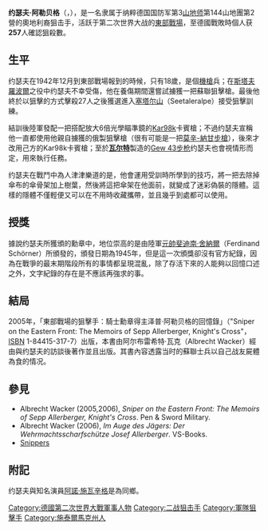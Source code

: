 {{軍人模板
|name= <big>{{lang|zh|約瑟夫·阿勒贝格}}</big> <br />{{lang|De|Josef Allerberger}}
|lived=1924年12月24日 - 2010年3月2日
|placeofbirth={{flagicon|Austria}}[[奧地利|奧地利]][[施蒂利亞州|施蒂利亞州]]
|placeofdeath={{flagicon|Austria}}奧地利[[瓦尔斯-锡岑海姆|瓦尔斯-锡岑海姆]]
|image=[[File:Sepp_Allerberger.jpg|Sepp Allerberger.jpg]]
|caption=
|nickname=泽普（Sepp）
|allegiance=[[德國陸軍|德國陸軍]]
|serviceyears=1942年 - 1945年
|rank=准下士（Obergefreiter）
|commands=
|unit= 纳粹德国国防军第3山地師
|battles= [[第二次世界大战|第二次世界大战]]
*[[蘇德戰爭|東线戰場]]
|awards=1等/2等[[鐵十字勳章|鐵十字勳章]]<br />步兵突擊勳章<br />銀色[[重傷勳章|重傷勳章]]<br />1等金質狙擊手勳章<br /> 鐵十字騎士勳章
|killed=2657名
|laterwork=
}}

'''约瑟夫·阿勒贝格'''（'''{{lang-de|Josef Allerberger}}'''，{{bd|1924年|12月24日|2010年|3月2日|catIdx=Allerberger, Josef}}），是一名隶属于纳粹德国国防军第3[[山地獵兵|山地师]]第144山地團第2營的奧地利裔狙击手，活跃于第二次世界大战的[[蘇德戰爭|東部戰場]]，至德國戰敗時個人获'''257'''人確認狙殺數。

== 生平 ==
约瑟夫在1942年12月到東部戰場報到的時候，只有18歲，是個[[機槍|機槍]]兵；在[[斯塔夫羅波爾|斯塔夫羅波爾]]之役中约瑟夫不幸受傷，他在養傷期間還嘗試擄獲一把蘇聯狙擊槍。最後他終於以狙擊的方式擊殺27人之後獲選進入[[塞塔爾山|塞塔尔山]]（Seetaleralpe）接受狙擊訓練。

結訓後陸軍發配一把搭配放大6倍光學瞄準鏡的[[毛瑟Kar98k步槍|Kar98k]]卡賓槍；不過约瑟夫宣稱他一直都使用他親自擄獲的俄製狙擊槍（很有可能是一把[[莫辛-納甘步槍|莫辛-納甘步槍]]），後來才改用己方的Kar98k卡賓槍；至於[[卡爾·瓦爾特運動槍有限公司|'''瓦尔特''']]製造的[[Gew_43步枪|Gew 43步枪]]约瑟夫也會視情形而定，用來執行任務。

约瑟夫在戰鬥中為人津津樂道的是，他會運用受訓時所學到的技巧，將一把去除掉傘布的傘骨架加上樹葉，然後將這把傘架在他面前，就變成了迷彩偽裝的隱體。這樣的隱體不僅輕便又可以在不用時收藏攜帶，並且幾乎到處都可以使用。

== 授獎 ==
據說约瑟夫所獲頒的勳章中，地位崇高的{{tsl|en|Ritterkreuz|騎士勳章}}是由陸軍[[元帥|元帥]][[斐迪南·舍納爾|斐迪南·舍納爾]]（Ferdinand Schörner）所頒發的，頒發日期為1945年，但是這一次頒獎卻沒有官方紀錄，因為在戰爭的最末期階段所有的事情都呈現混亂，除了存活下來的人能夠以回憶口述之外，文字紀錄的存在是不應該再強求的事。

== 結局 ==
2005年，「東部戰場的狙擊手：騎士勳章得主泽普·阿勒贝格的回憶錄」（"Sniper on the Eastern Front: The Memoirs of Sepp Allerberger, Knight's Cross"，[[國際標準書號|ISBN]] 1-84415-317-7）出版，本書由阿尔布雷希特·瓦克（Albrecht Wacker）經由與约瑟夫的訪談後著作並且出版。其書內容透露当时的蘇聯士兵以自己战友屍體為食的情况。

== 參見 ==
* Albrecht Wacker (2005,2006), ''Sniper on the Eastern Front: The Memoirs of Sepp Allerberger, Knight's Cross''. Pen & Sword Military.
* Albrecht Wacker (2006), ''Im Auge des Jägers: Der Wehrmachtsscharfschütze Josef Allerberger''. VS-Books.
*[https://archive.is/20070928174558/http://www.kgwiking.com/newsletter/Oct2004/snipers.html Snippers]

== 附記 ==
约瑟夫與知名演員[[阿諾·施瓦辛格|阿諾·施瓦辛格]]是為同鄉。

{{Authority control}}
{{DEFAULTSORT:Allerberger, Josef}}

[[Category:德國第二次世界大戰軍事人物|Category:德國第二次世界大戰軍事人物]]
[[Category:二战狙击手|Category:二战狙击手]]
[[Category:軍隊狙擊手|Category:軍隊狙擊手]]
[[Category:施泰爾馬克州人|Category:施泰爾馬克州人]]